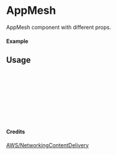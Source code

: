 
<Meta of={AppMesh} title="AWS/NetworkingContentDelivery/AppMesh" />

# AppMesh

AppMesh component with different props.

#### Example

<Canvas of={AppMesh.Primary} />

## Usage

```ts
import { AppMesh } from "yadl-ui";

const Example = () => {
  return (
      <AppMesh />
  );
};

export default Example;
```

#### Credits
[AWS/NetworkingContentDelivery](https://aws-icons.com/)

